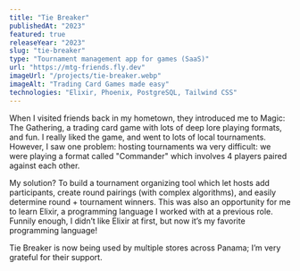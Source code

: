 ```yaml
---
title: "Tie Breaker"
publishedAt: "2023"
featured: true
releaseYear: "2023"
slug: "tie-breaker"
type: "Tournament management app for games (SaaS)"
url: "https://mtg-friends.fly.dev"
imageUrl: "/projects/tie-breaker.webp"
imageAlt: "Trading Card Games made easy"
technologies: "Elixir, Phoenix, PostgreSQL, Tailwind CSS"
---
```


When I visited friends back in my hometown, they introduced me to Magic: The
Gathering, a trading card game with lots of deep lore playing formats, and
fun. I really liked the game, and went to lots of local tournaments. However,
I saw one problem: hosting tournaments wa very difficult: we were playing a
format called &quot;Commander&quot; which involves 4 players paired against
each other.

My solution? To build a tournament organizing tool which let hosts add
participants, create round pairings (with complex algorithms), and easily
determine round + tournament winners. This was also an opportunity for me to
learn Elixir, a programming language I worked with at a previous role. Funnily
enough, I didn’t like Elixir at first, but now it’s my favorite programming
language!

Tie Breaker is now being used by multiple stores across Panama; I’m very
grateful for their support.
